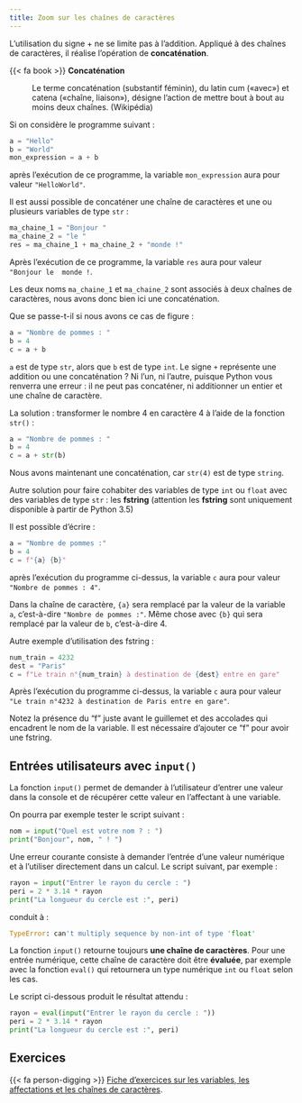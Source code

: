 ```yaml
---
title: Zoom sur les chaînes de caractères
---
```


L'utilisation du signe + ne se limite pas à l'addition. Appliqué à des chaînes de caractères, il réalise l'opération de **concaténation**.

{{< fa book >}} **Concaténation**

: Le terme concaténation (substantif féminin), du latin cum («avec») et catena («chaîne, liaison»), désigne l'action de mettre bout à bout au moins deux chaînes. (Wikipédia)

Si on considère le programme suivant :

```python
a = "Hello"
b = "World"
mon_expression = a + b
```
après l'exécution de ce programme, la variable `mon_expression` aura pour valeur  `"HelloWorld"`.

Il est aussi possible de concaténer une chaîne de caractères et une ou plusieurs variables de type `str` :

```python
ma_chaine_1 = "Bonjour "
ma_chaine_2 = "le "
res = ma_chaine_1 + ma_chaine_2 + "monde !"
```
Après l'exécution de ce programme, la variable  `res`  aura pour valeur `"Bonjour le  monde !`.

Les deux noms `ma_chaine_1` et `ma_chaine_2` sont associés à deux chaînes de caractères, nous avons donc bien ici une concaténation.

Que se passe-t-il si nous avons ce cas de figure :

```python
a = "Nombre de pommes : "
b = 4 
c = a + b
```

`a` est de type `str`, alors que `b` est de type `int`. Le signe `+` représente une addition ou une concaténation ? Ni l'un, ni l'autre, puisque Python vous renverra une erreur : il ne peut pas concaténer, ni additionner un entier et une chaîne de caractère.

La solution : transformer le nombre 4 en caractère 4 à l'aide de la fonction `str()` :

```python
a = "Nombre de pommes : "
b = 4 
c = a + str(b)
```
Nous avons maintenant une concaténation, car `str(4)` est de type `string`.

Autre solution pour faire cohabiter des variables de type `int` ou `float` avec des variables de type `str` : les **fstring** (attention les **fstring** sont uniquement disponible à partir de Python 3.5)

Il est possible d'écrire :

```python
a = "Nombre de pommes :"
b = 4 
c = f"{a} {b}"
```

après l'exécution du programme ci-dessus, la variable `c` aura pour valeur `"Nombre de pommes : 4"`.

Dans la chaîne de caractère, `{a}` sera remplacé par la valeur de la variable `a`, c'est-à-dire `"Nombre de pommes :"`. Même chose avec `{b}` qui sera remplacé par la valeur de `b`, c'est-à-dire 4.

Autre exemple d'utilisation des fstring :

```python
num_train = 4232
dest = "Paris" 
c = f"Le train n°{num_train} à destination de {dest} entre en gare" 
```

Après l'exécution du programme ci-dessus, la variable `c` aura pour valeur `"Le train n°4232 à destination de Paris entre en gare"`.

Notez la présence du "f" juste avant le guillemet et des accolades qui encadrent le nom de la variable. Il est nécessaire d'ajouter ce "f" pour avoir une fstring.

:::{.callout-warning}
## Entrées utilisateurs avec `input()`

La fonction `input()` permet de demander à l'utilisateur d'entrer une valeur dans la console et de récupérer cette valeur en l'affectant à une variable.

On pourra par exemple tester le script suivant :

```python
nom = input("Quel est votre nom ? : ")
print("Bonjour", nom, " ! ")
```

Une erreur courante consiste à demander l'entrée d'une valeur numérique et à l'utiliser directement dans un calcul. Le script suivant, par exemple : 

```python
rayon = input("Entrer le rayon du cercle : ")
peri = 2 * 3.14 * rayon
print("La longueur du cercle est :", peri)
```

conduit à : 

```python
TypeError: can't multiply sequence by non-int of type 'float'
```

La fonction `input()` retourne toujours **une chaîne de caractères**. Pour une entrée numérique, cette chaîne de caractère doit être **évaluée**, par exemple avec la fonction `eval()` qui retournera un type numérique `int` ou `float` selon les cas.

Le script ci-dessous produit le résultat attendu :

```python
rayon = eval(input("Entrer le rayon du cercle : "))
peri = 2 * 3.14 * rayon
print("La longueur du cercle est :", peri)
```
:::

:::{.callout-caution}
## Exercices

{{< fa person-digging >}} [Fiche d'exercices sur les variables, les affectations et les chaînes de caractères](python_bases_exos_1.qmd){target=_blank}.
:::
